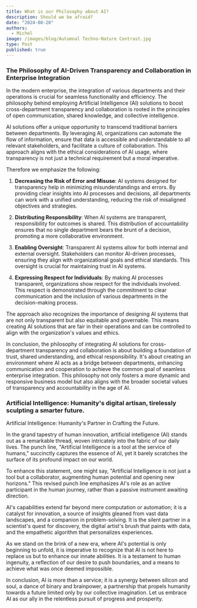 ```yaml
---
title: What is our Philosophy about AI?
description: Should we be afraid?
date: "2024-08-20"
authors:
  - Michel
image: /images/blog/Autumnal Techno-Nature Contrast.jpg
type: Post
published: true
---
```

### The Philosophy of AI-Driven Transparency and Collaboration in Enterprise Integration

In the modern enterprise, the integration of various departments and their operations is crucial for seamless functionality and efficiency. The philosophy behind employing Artificial Intelligence (AI) solutions to boost cross-department transparency and collaboration is rooted in the principles of open communication, shared knowledge, and collective intelligence.

AI solutions offer a unique opportunity to transcend traditional barriers between departments. By leveraging AI, organizations can automate the flow of information, ensure that data is accessible and understandable to all relevant stakeholders, and facilitate a culture of collaboration. This approach aligns with the ethical considerations of AI usage, where transparency is not just a technical requirement but a moral imperative.

Therefore we emphasize the following:

1. **Decreasing the Risk of Error and Misuse**: AI systems designed for transparency help in minimizing misunderstandings and errors. By providing clear insights into AI processes and decisions, all departments can work with a unified understanding, reducing the risk of misaligned objectives and strategies.

2. **Distributing Responsibility**: When AI systems are transparent, responsibility for outcomes is shared. This distribution of accountability ensures that no single department bears the brunt of a decision, promoting a more collaborative environment.

3. **Enabling Oversight**: Transparent AI systems allow for both internal and external oversight. Stakeholders can monitor AI-driven processes, ensuring they align with organizational goals and ethical standards. This oversight is crucial for maintaining trust in AI systems.

4. **Expressing Respect for Individuals**: By making AI processes transparent, organizations show respect for the individuals involved. This respect is demonstrated through the commitment to clear communication and the inclusion of various departments in the decision-making process.

The approach also recognizes the importance of designing AI systems that are not only transparent but also equitable and governable. This means creating AI solutions that are fair in their operations and can be controlled to align with the organization's values and ethics.

In conclusion, the philosophy of integrating AI solutions for cross-department transparency and collaboration is about building a foundation of trust, shared understanding, and ethical responsibility. It's about creating an environment where AI acts as a bridge between departments, enhancing communication and cooperation to achieve the common goal of seamless enterprise integration. This philosophy not only fosters a more dynamic and responsive business model but also aligns with the broader societal values of transparency and accountability in the age of AI.

### Artificial Intelligence: Humanity's digital artisan, tirelessly sculpting a smarter future.
Artificial Intelligence: Humanity's Partner in Crafting the Future.

In the grand tapestry of human innovation, artificial intelligence (AI) stands out as a remarkable thread, woven intricately into the fabric of our daily lives. The punch line, "Artificial Intelligence is a tool at the service of humans," succinctly captures the essence of AI, yet it barely scratches the surface of its profound impact on our world.

To enhance this statement, one might say, "Artificial Intelligence is not just a tool but a collaborator, augmenting human potential and opening new horizons." This revised punch line emphasizes AI's role as an active participant in the human journey, rather than a passive instrument awaiting direction.

AI's capabilities extend far beyond mere computation or automation; it is a catalyst for innovation, a source of insights gleaned from vast data landscapes, and a companion in problem-solving. It is the silent partner in a scientist's quest for discovery, the digital artist's brush that paints with data, and the empathetic algorithm that personalizes experiences.

As we stand on the brink of a new era, where AI's potential is only beginning to unfold, it is imperative to recognize that AI is not here to replace us but to enhance our innate abilities. It is a testament to human ingenuity, a reflection of our desire to push boundaries, and a means to achieve what was once deemed impossible.

In conclusion, AI is more than a service; it is a synergy between silicon and soul, a dance of binary and brainpower, a partnership that propels humanity towards a future limited only by our collective imagination. Let us embrace AI as our ally in the relentless pursuit of progress and prosperity.